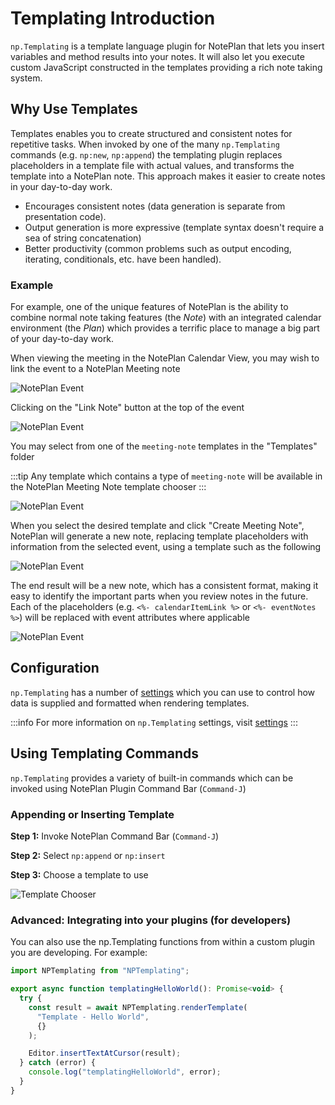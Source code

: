 # Templating Introduction

`np.Templating` is a template language plugin for NotePlan that lets you insert variables and method results into your notes. It will also let you execute custom JavaScript constructed in the templates providing a rich note taking system.

## Why Use Templates

Templates enables you to create structured and consistent notes for repetitive tasks. When invoked by one of the many `np.Templating` commands (e.g. `np:new`, `np:append`) the templating plugin replaces placeholders in a template file with actual values, and transforms the template into a NotePlan note. This approach makes it easier to create notes in your day-to-day work.

- Encourages consistent notes (data generation is separate from presentation code).
- Output generation is more expressive (template syntax doesn't require a sea of string concatenation)
- Better productivity (common problems such as output encoding, iterating, conditionals, etc. have been handled).

### Example
For example, one of the unique features of NotePlan is the ability to combine normal note taking features (the _Note_) with an integrated calendar environment (the _Plan_) which provides a terrific place to manage a big part of your day-to-day work.

When viewing the meeting in the NotePlan Calendar View, you may wish to link the event to a NotePlan Meeting note

![NotePlan Event](/img/noteplan-event.png)

Clicking on the "Link Note" button at the top of the event

![NotePlan Event](/img/noteplan-link-note.png)

You may select from one of the `meeting-note` templates in the "Templates" folder

:::tip
Any template which contains a type of `meeting-note` will be available in the NotePlan Meeting Note template chooser
:::

![NotePlan Event](/img/noteplan-choose-template.png)

When you select the desired template and click "Create Meeting Note", NotePlan will generate a new note, replacing template placeholders with information from the selected event, using a template such as the following

![NotePlan Event](/img/noteplan-meeting-note-template.png)

The end result will be a new note, which has a consistent format, making it easy to identify the important parts when you review notes in the future. Each of the placeholders (e.g. `<%- calendarItemLink %>` or `<%- eventNotes %>`) will be replaced with event attributes where applicable

![NotePlan Event](/img/noteplan-meeting-note.png)


## Configuration

`np.Templating` has a number of [settings](/docs/settings) which you can use to control how data is supplied and formatted when rendering templates.

:::info
For more information on `np.Templating` settings, visit [settings](/docs/settings)
:::

## Using Templating Commands

`np.Templating` provides a variety of built-in commands which can be invoked using NotePlan Plugin Command Bar (`Command-J`)

### Appending or Inserting Template

**Step 1:** Invoke NotePlan Command Bar (`Command-J`)

**Step 2:** Select `np:append` or `np:insert`

**Step 3:** Choose a template to use

![Template Chooser](/img/template-chooser.png)

### Advanced: Integrating into your plugins (for developers)

You can also use the np.Templating functions from within a custom plugin you are developing. For example:

```javascript
import NPTemplating from "NPTemplating";

export async function templatingHelloWorld(): Promise<void> {
  try {
    const result = await NPTemplating.renderTemplate(
      "Template - Hello World",
      {}
    );

    Editor.insertTextAtCursor(result);
  } catch (error) {
    console.log("templatingHelloWorld", error);
  }
}
```

